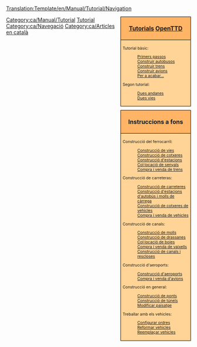 <noinclude>[[Translation:Template/en/Manual/Tutorial/Navigation]]</noinclude><noinclude></noinclude>
<!--
NOTA:
Els aqüeductes han d’anar per davall dels 'ponts' (amb un enllaç des de les rescloses als canals), ja que els aqüeductes són de fet, ponts, però per als barcos.
Possibles futurs tutorials sense fer en llista:
-Multiestacions
--><div style="float:right; padding-left:12px; background:none;">
<div style="width:180px; border:1px solid #000000; background:#ffb466; padding:5px; -moz-border-radius-topleft:5px; -moz-border-radius-topright:5px; font-size: 12pt;">
<center><strong><font size="3">[[ca/Manual/Tutorial/Tutorial|Tutorials]] [[ca/Manual/Main Page|OpenTTD]]</font></strong></center>
</div>
<div style="width:180px;  border:1px solid black; border-top-width: 0px; background:#ffd496; padding:5px; font-size: 8pt;">
<span style="font-weight:bold;">

Tutorial bàsic:
:[[ca/Manual/Tutorial/Tutorial|Primers passos]]
:[[ca/Manual/Tutorial/Autobusos|Construir autobusos]]
:[[ca/Manual/Tutorial/Trens|Construir trens]]
:[[ca/Manual/Tutorial/Avions|Construir avions]]
:[[ca/Manual/Tutorial/Final|Per a acabar...]]
Segon tutorial:
:[[ca/Manual/Tutorial/Dues andanes|Dues andanes]]
:[[ca/Manual/Tutorial/Dues vies|Dues vies]]
</span>
</div>

<div style="width:180px; border:1px solid #000000; background:#ffb466; padding:5px; font-size: 12pt; margin-top: 10px;">
<center><strong><font size="3">Instruccions a fons</font></strong></center>
</div>
<div style="width:180px;  border:1px solid black; border-top-width: 0px; background:#ffd496; padding:5px; -moz-border-radius-bottomleft:5px; -moz-border-radius-bottomright:8px; font-size: 8pt;">
<span style="font-weight:bold;">

Construcció del ferrocarril:
:[[ca/Manual/Construir vies|Construcció de vies]]
:[[ca/Construcció de cotxeres|Construcció de cotxeres]]
:[[ca/Construcció d'estacions de tren|Construcció d'estacions]]
:[[ca/Col·locació de senyals|Col·locació de senyals]]
:[[ca/Manual/Compra de trens|Compra i venda de trens]]

Construcció de carreteras:
:[[ca/Manual/Construcció de carreteres|Construcció de carreteres]]
:[[ca/Construcció d'estacions d'autobús i molls de càrrega|Construcció d'estacions d'autobús i molls de càrrega]]
:[[ca/Construcció de cotxeres de vehicles|Construcció de cotxeres de vehicles]]
:[[ca/Manual/Compra de vehicles|Compra i venda de vehicles]]

Construcció de canals:
:[[ca/Construcció de molls|Construcció de molls]]
:[[ca/Construcció de drassanes|Construcció de drassanes]]
:[[ca/Col·locació de boies|Col·locació de boies]]
:[[ca/Manual/Compra de vaixells|Compra i venda de vaixells]]
:[[ca/Construcció de canals|Construcció de canals i rescloses]]

Construcció d'aeroports:
:[[ca/Manual/Construcció d'aeroports|Construcció d'aeroports]]
:[[ca/Manual/Compra d'avions|Compra i venda d'avions]]

Construcció en general:
:[[ca/Construcció de ponts|Construcció de ponts]]
:[[ca/Manual/Túnels|Construcció de túnels]]
:[[ca/Manual/Paisatge|Modificar paisatge]]

Treballar amb els vehicles:
:[[ca/Configurar ordres|Configurar ordres]]
:[[ca/Reformar vehicles|Reformar vehicles]]
:[[ca/Reemplaçar vehicles|Reemplaçar vehicles]]

</span>
</div>
</div><includeonly>[[Category:ca/Manual/Tutorial]]</includeonly><noinclude>
[[Category:ca/Plantilles|Tutorial]][[Category:ca/Navegació]][[Category:ca/Articles en català]]
</noinclude>